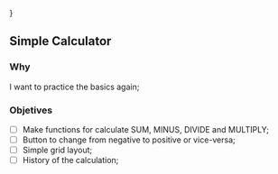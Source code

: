 
}

## Simple Calculator

### Why

I want to practice the basics again;

### Objetives

- [ ] Make functions for calculate SUM, MINUS, DIVIDE and MULTIPLY;
- [ ] Button to change from negative to positive or vice-versa;
- [ ] Simple grid layout;
- [ ] History of the calculation;
